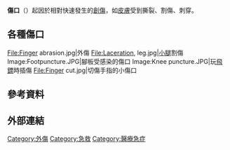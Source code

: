 {{Unreferenced|time=20200904}}
{{NoteTA|G1=ME}}
{{medical}}
{{Infobox disease
 | Name = 傷口
 | Image =Chapter1figure1-Superficial bullet wound.jpg 
 | Caption = 受傷的男子
 | DiseasesDB =
 | ICD10 = {{ICD10|T|14|0|t|08}}-{{ICD10|T|14|1|t|08}}
 | ICD9 = {{ICD9|872}}-{{ICD9|893}}
 | ICDO =
 | OMIM =
 | MedlinePlus =
 | eMedicineSubj =
 | eMedicineTopic =
 | MeshID = D014947
}}
'''傷口'''（{{lang-en|Wound}}）起因於相對快速發生的[[創傷|創傷]]，如[[皮膚|皮膚]]受到撕裂、割傷、刺穿。

==各種傷口==
<gallery>
File:Finger abrasion.jpg|外傷
File:Laceration, leg.jpg|[[小腿|小腿]]割傷
Image:Footpuncture.JPG|腳板受感染的傷口
Image:Knee puncture.JPG|玩[[飛鏢|飛鏢]]時插傷
File:Finger cut.jpg|切傷手指的小傷口
</gallery>

== 參考資料 ==
{{Reflist}}

== 外部連結 ==
{{Medical resources
| ICD10           = {{ICD10|T|14|0|t|08}}–{{ICD10|T|14|1|t|08}}
| ICD9            = {{ICD9|872}}–{{ICD9|893}}
| ICDO            = 
| OMIM            = 
| MedlinePlus     = 
| eMedicineSubj   = 
| eMedicineTopic  = 
| MeshID          = D014947
| SNOMED CT       = 416462003
}}

{{Authority control}}
{{醫學小作品}}
[[Category:外傷|Category:外傷]]
[[Category:急救|Category:急救]]
[[Category:醫療急症|Category:醫療急症]]